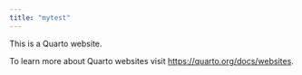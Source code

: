 ```yaml
---
title: "mytest"
---
```


This is a Quarto website.

To learn more about Quarto websites visit <https://quarto.org/docs/websites>.
